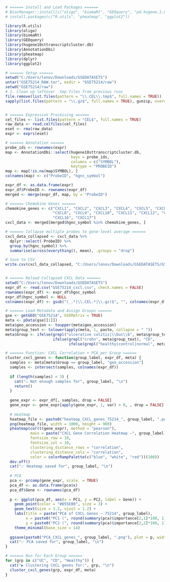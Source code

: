 ```{r}
# ====== Install and Load Packages ======
# BiocManager::install(c("oligo", "biomaRt", "GEOquery", "pd.hugene.1.0.st.v1", "hugene10sttranscriptcluster.db"))
# install.packages(c("R.utils", "pheatmap", "ggplot2"))

library(R.utils)
library(oligo)
library(biomaRt)
library(GEOquery)
library(hugene10sttranscriptcluster.db)
library(AnnotationDbi)
library(pheatmap)
library(dplyr)
library(ggplot2)

# ====== Setup ======
setwd("C:/Users/lenov/Downloads/GSEDATASETS")
untar("GSE75214_RAW.tar", exdir = "GSE75214/raw")
setwd("GSE75214/raw")
# 1. Clean up leftover .tmp files from previous runs
file.remove(list.files(pattern = "\\.CEL\\.tmp$", full.names = TRUE))
sapply(list.files(pattern = "\\.gz$", full.names = TRUE), gunzip, overwrite = TRUE, remove = TRUE)


# ====== Expression Processing ======
cel_files <- list.files(pattern = "CEL$", full.names = TRUE)
raw_data <- read.celfiles(cel_files)
eset <- rma(raw_data)
expr <- exprs(eset) 

# ====== Annotation ======
probe_ids <- rownames(expr)
map <- AnnotationDbi::select(hugene10sttranscriptcluster.db,
                             keys = probe_ids,
                             columns = c("SYMBOL"),
                             keytype = "PROBEID")
map <- map[!is.na(map$SYMBOL), ]
colnames(map) <- c("ProbeID", "hgnc_symbol")

expr_df <- as.data.frame(expr)
expr_df$ProbeID <- rownames(expr_df)
merged <- merge(expr_df, map, by = "ProbeID")

# ====== Chemokine Genes ======
chemokine_genes <- c("CXCL1", "CXCL2", "CXCL3", "CXCL4", "CXCL5", "CXCL6", "CXCL7",
                     "CXCL8", "CXCL9", "CXCL10", "CXCL11", "CXCL12", "CXCL13", "CXCL14",
                     "CXCL16", "CXCL17")
cxcl_data <- merged[merged$hgnc_symbol %in% chemokine_genes, ]

# ====== Collapse multiple probes to gene-level average ======
cxcl_data_collapsed <- cxcl_data %>%
  dplyr::select(-ProbeID) %>%
  group_by(hgnc_symbol) %>%
  summarise(across(everything(), mean), .groups = "drop")

# Save to CSV
write.csv(cxcl_data_collapsed, "C:/Users/lenov/Downloads/GSEDATASETS/GSE75214_cxcl.csv", row.names = FALSE)


# ====== Reload Collapsed CXCL Data ======
setwd("C:/Users/lenov/Downloads/GSEDATASETS")
expr_df <- read.csv("GSE75214_cxcl.csv", check.names = FALSE)
rownames(expr_df) <- expr_df$hgnc_symbol
expr_df$hgnc_symbol <- NULL
colnames(expr_df) <- gsub("(_.*|\\.CEL.*|\\.gz)$", "", colnames(expr_df), ignore.case = TRUE)

# ====== Load Metadata and Assign Groups ======
gse <- getGEO("GSE75214", GSEMatrix = TRUE)
meta <- pData(gse[[1]])
meta$geo_accession <- toupper(meta$geo_accession)
meta$group_text <- tolower(apply(meta, 1, paste, collapse = " "))
meta$Group <- ifelse(grepl("ulcerative colitis|\\buc\\b", meta$group_text), "UC",
                     ifelse(grepl("crohn", meta$group_text), "CD",
                            ifelse(grepl("healthy|control|normal", meta$group_text), "Healthy", "Other")))

# ====== Function: CXCL Correlation + PCA per Group ======
cluster_cxcl_genes <- function(group_label, expr_df, meta) {
  samples <- meta[meta$Group == group_label, "geo_accession"]
  samples <- intersect(samples, colnames(expr_df))
  
  if (length(samples) < 3) {
    cat("⚠ Not enough samples for", group_label, "\n")
    return()
  }
  
  gene_expr <- expr_df[, samples, drop = FALSE]
  gene_expr <- gene_expr[apply(gene_expr, 1, var) > 0, , drop = FALSE]
  
  # Heatmap
  heatmap_file <- paste0("heatmap_CXCL_genes_75214_", group_label, ".png")
  png(heatmap_file, width = 1000, height = 900)
  pheatmap(cor(t(gene_expr), method = "pearson"),
           main = paste("CXCL Gene Correlation Heatmap –", group_label),
           fontsize_row = 10,
           fontsize_col = 10,
           clustering_distance_rows = "correlation",
           clustering_distance_cols = "correlation",
           color = colorRampPalette(c("blue", "white", "red"))(100))
  dev.off()
  cat("✅ Heatmap saved for", group_label, "\n")
  
  # PCA
  pca <- prcomp(gene_expr, scale. = TRUE)
  pca_df <- as.data.frame(pca$x)
  pca_df$Gene <- rownames(pca_df)
  
  p <- ggplot(pca_df, aes(x = PC1, y = PC2, label = Gene)) +
    geom_point(color = "#D55E00", size = 3) +
    geom_text(size = 3.2, vjust = 1.2) +
    labs(title = paste("PCA of CXCL Genes – 75214", group_label),
         x = paste0("PC1 (", round(summary(pca)$importance[2,1]*100, 1), "%)"),
         y = paste0("PC2 (", round(summary(pca)$importance[2,2]*100, 1), "%)")) +
    theme_minimal(base_size = 14)
  
  ggsave(paste0("PCA_CXCL_genes_", group_label, ".png"), plot = p, width = 8, height = 6)
  cat("✅ PCA saved for", group_label, "\n")
}

# ====== Run for Each Group ======
for (grp in c("UC", "CD", "Healthy")) {
  cat("▶ Clustering CXCL genes for:", grp, "\n")
  cluster_cxcl_genes(grp, expr_df, meta)
}
```



